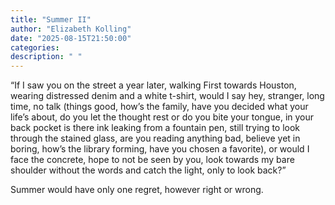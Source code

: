 ```yaml
---
title: "Summer II"
author: "Elizabeth Kolling"
date: "2025-08-15T21:50:00"
categories: 
description: " "
---
```



"If I saw you on the street a year later, walking First towards Houston, wearing distressed denim and a white t-shirt, would I say hey, stranger, long time, no talk (things good, how's the family, have you decided what your life's about, do you let the thought rest or do you bite your tongue, in your back pocket is there ink leaking from a fountain pen, still trying to look through the stained glass, are you reading anything bad, believe yet in boring, how's the library forming, have you chosen a favorite), or would I face the concrete, hope to not be seen by you, look towards my bare shoulder without the words and catch the light, only to look back?"

Summer would have only one regret, however right or wrong.